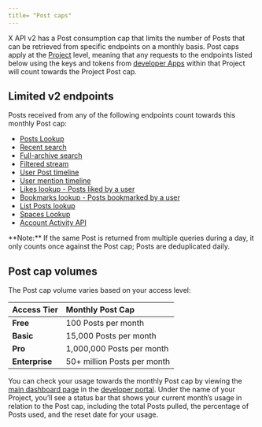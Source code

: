 ```yaml
---
title= "Post caps"
---
```


X API v2 has a Post consumption cap that limits the number of Posts that can be retrieved from specific endpoints on a monthly basis. Post caps apply at the [Project](/resources/fundamentals/projects) level, meaning that any requests to the endpoints listed below using the keys and tokens from [developer Apps](/resources/fundamentals/developer-apps) within that Project will count towards the Project Post cap.

## Limited v2 endpoints

Posts received from any of the following endpoints count towards this monthly Post cap:

- [Posts Lookup](/x-api/posts/lookup/introduction)
- [Recent search](/x-api/posts/counts/introduction)
- [Full-archive search](/x-api/posts/counts/introduction)
- [Filtered stream](/x-api/posts/filtered-stream)
- [User Post timeline](/x-api/posts/timelines)
- [User mention timeline](/x-api/posts/timelines)
- [Likes lookup - Posts liked by a user](/x-api/posts/likes)
- [Bookmarks lookup - Posts bookmarked by a user](/x-api/posts/bookmarks/introduction)
- [List Posts lookup](/x-api/lists/list-tweets/introduction)
- [Spaces Lookup](/x-api/spaces/lookup/introduction)
- [Account Activity API](/x-api/account-activity/introduction)

<Note>
**Note:** If the same Post is returned from multiple queries during a day, it only counts once against the Post cap; Posts are deduplicated daily.
</Note>

## Post cap volumes

The Post cap volume varies based on your access level:

| Access Tier   | Monthly Post Cap                |
|:---------------|:---------------------------------|
| **Free**      | 100 Posts per month           |
| **Basic**     | 15,000 Posts per month          |
| **Pro**       | 1,000,000 Posts per month       |
| **Enterprise**| 50+ million Posts per month     |

You can check your usage towards the monthly Post cap by viewing the [main dashboard page](https://developer.x.com/content/developer-twitter/en/portal/dashboard) in the [developer portal](/resources/fundamentals/developer-portal). Under the name of your Project, you’ll see a status bar that shows your current month’s usage in relation to the Post cap, including the total Posts pulled, the percentage of Posts used, and the reset date for your usage.
